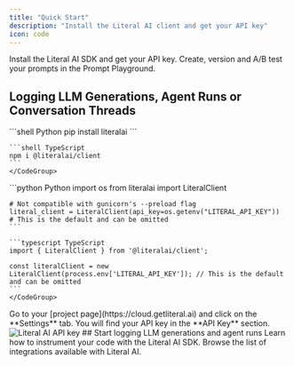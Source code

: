 ```yaml
---
title: "Quick Start"
description: "Install the Literal AI client and get your API key"
icon: code
---
```


<CardGroup cols={2}>

<Card title="Instrument your Code" icon="code" color="#FF0581" href="/get-started/quick-start#logging-llm-generations-agent-runs-or-conversation-threads">
  Install the Literal AI SDK and get your API key.
</Card>

<Card title="Create your first Prompt from the Playground" icon="sparkles" color="#2eb88a" href="/guides/playground">
  Create, version and A/B test your prompts in the Prompt Playground.
</Card>

</CardGroup>

## Logging LLM Generations, Agent Runs or Conversation Threads
<Steps>
  <Step title="Install the Literal AI package">
    <CodeGroup>
    ```shell Python
    pip install literalai
    ```

    ```shell TypeScript
    npm i @literalai/client
    ```
    </CodeGroup>
  </Step>

  <Step title="Instantiate the Literal AI client">
    <CodeGroup>
    ```python Python
    import os
    from literalai import LiteralClient

    # Not compatible with gunicorn's --preload flag
    literal_client = LiteralClient(api_key=os.getenv("LITERAL_API_KEY")) # This is the default and can be omitted
    ```

    ```typescript TypeScript
    import { LiteralClient } from '@literalai/client';

    const literalClient = new LiteralClient(process.env['LITERAL_API_KEY']); // This is the default and can be omitted
    ```
    </CodeGroup>
  </Step>
  <Step title="Get your Literal AI API Key">
    Go to your [project page](https://cloud.getliteral.ai) and click on the **Settings** tab. You will find your API key in the **API Key** section.
    <Frame caption="Copy your API key">
      <img src="/images/api_key.png" alt="Literal AI API key"/>
    </Frame>
  </Step>
</Steps>
## Start logging LLM generations and agent runs

<CardGroup cols={2}>
<Card title="Logging" icon="list-tree" color="#2eb88a" href="/guides/logs">
  Learn how to instrument your code with the Literal AI SDK.
</Card>

<Card title="Integrations" icon="gears" color="#FF0581" href="/integrations">
  Browse the list of integrations available with Literal AI.
</Card>
</CardGroup>

